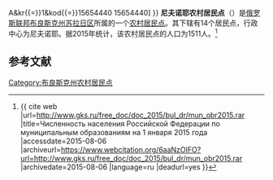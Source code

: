 {{Infobox Settlement
| official_name = 尼夫诺耶农村居民点
| native_name = Нивнянское сельское поселение
| settlement_type = [[农村居民点|农村居民点]]
| subdivision_type = [[国家|国家]]
| subdivision_type1 = [[州_(俄罗斯)|州]]
| subdivision_type2 = [[区_(苏联)|区]]
| subdivision_name = {{RUS}}
| subdivision_name1 = [[布良斯克州|布良斯克州]]
| subdivision_name2 = [[苏拉日区|苏拉日区]]
| seat_type = 行政中心
| seat = 尼夫诺耶
| population_as_of=2015
| population_footnotes = <ref name=stat />
| population_total = 1511
| coordinates_display = inline,title
| latd =  | latm =  | lats =  | latNS = N
| longd =  | longm =  | longs =  | longEW = E
| timezone = [[莫斯科时间|MSK]]
| utc_offset = +3
| blank_name = [[俄罗斯市政土地区划代码|OKTMO编码]]
| blank_info = [http://classif.spb.ru/classificators/view/tma.php?st{{=}}A&kr{{=}}1&kod{{=}}15654440 15654440]
}}
'''尼夫诺耶农村居民点'''（{{lang-ru|Нивнянское сельское поселение}}）是[[俄罗斯联邦|俄罗斯联邦]][[布良斯克州|布良斯克州]][[苏拉日区|苏拉日区]]所属的一个[[农村居民点|农村居民点]]。其下辖有14个居民点，行政中心为尼夫诺耶。据2015年统计，该农村居民点的人口为1511人。<ref name=stat>{{ cite web |url=http://www.gks.ru/free_doc/doc_2015/bul_dr/mun_obr2015.rar |title=Численность населения Российской Федерации по муниципальным образованиям на 1 января 2015 года |accessdate=2015-08-06 |archiveurl=https://www.webcitation.org/6aaNzOlFO?url=http://www.gks.ru/free_doc/doc_2015/bul_dr/mun_obr2015.rar |archivedate=2015-08-06 |language=ru |deadurl=yes }}</ref>

== 参考文献 ==
{{reflist}}

{{Russia-stub}}

[[Category:布良斯克州农村居民点|Category:布良斯克州农村居民点]]